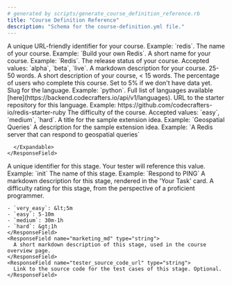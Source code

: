 ```yaml
---
# generated by scripts/generate_course_definition_reference.rb
title: "Course Definition Reference"
description: "Schema for the course-definition.yml file."
---
```


<ResponseField name="slug" type="string">
  A unique URL-friendly identifier for your course. Example: `redis`.
</ResponseField>

<ResponseField name="name" type="string">
  The name of your course. Example: `Build your own Redis`.
</ResponseField>

<ResponseField name="short_name" type="string">
  A short name for your course. Example: `Redis`.
</ResponseField>

<ResponseField name="release_status" type="string">
  The release status of your course. Accepted values: `alpha`, `beta`, `live`.
</ResponseField>

<ResponseField name="description_md" type="string">
  A markdown description for your course. 25-50 words.
</ResponseField>

<ResponseField name="short_description_md" type="string">
  A short description of your course, &lt; 15 words.
</ResponseField>

<ResponseField name="completion_percentage" type="integer">
  The percentage of users who complete this course. Set to 5% if we don't have data yet.
</ResponseField>

<ResponseField name="languages" type="array">
  <Expandable title="item properties">
    <ResponseField name="slug" type="string">
      Slug for the language. Example: `python`. Full list of languages available [here](https://backend.codecrafters.io/api/v1/languages).
    </ResponseField>
    <ResponseField name="starter_repository_url" type="string">
      URL to the starter repository for this language. Example: https://github.com/codecrafters-io/redis-starter-ruby
    </ResponseField>

  </Expandable>
</ResponseField>

<ResponseField name="marketing" type="object">
  <Expandable title="properties">
    <ResponseField name="difficulty" type="string">
      The difficulty of the course. Accepted values: `easy`, `medium`, `hard`.
    </ResponseField>
    <ResponseField name="sample_extension_idea_title" type="string">
      A title for the sample extension idea. Example: `Geospatial Queries`
    </ResponseField>
    <ResponseField name="sample_extension_idea_description" type="string">
      A description for the sample extension idea. Example: `A Redis server that can respond to geospatial queries`
    </ResponseField>
    <ResponseField name="testimonials" type="array">
      <Expandable title="item properties">
        <ResponseField name="author_name" type="string" />
        <ResponseField name="author_description" type="string" />
        <ResponseField name="author_avatar" type="string" />
        <ResponseField name="link" type="string" />
        <ResponseField name="text" type="string" />

      </Expandable>
    </ResponseField>

  </Expandable>
</ResponseField>

<ResponseField name="stages" type="array">
  <Expandable title="item properties">
    <ResponseField name="slug" type="string">
      A unique identifier for this stage. Your tester will reference this value. Example: `init`
    </ResponseField>
    <ResponseField name="name" type="string">
      The name of this stage. Example: `Respond to PING`
    </ResponseField>
    <ResponseField name="description_md" type="string">
      A markdown description for this stage, rendered in the 'Your Task' card.
    </ResponseField>
    <ResponseField name="difficulty" type="string">
      A difficulty rating for this stage, from the perspective of a proficient programmer.

    - `very_easy`: &lt;5m
    - `easy`: 5-10m
    - `medium`: 30m-1h
    - `hard`: &gt;1h
    </ResponseField>
    <ResponseField name="marketing_md" type="string">
      A short markdown description of this stage, used in the course overview page.
    </ResponseField>
    <ResponseField name="tester_source_code_url" type="string">
      Link to the source code for the test cases of this stage. Optional.
    </ResponseField>

  </Expandable>
</ResponseField>


